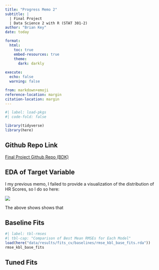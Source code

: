 ```yaml
---
title: "Progress Memo 2"
subtitle: |
  | Final Project 
  | Data Science 2 with R (STAT 301-2)
author: "Brian Key"
date: today

format:
  html:
    toc: true
    embed-resources: true
    theme:
      dark: darkly
    
execute:
  echo: false
  warning: false

from: markdown+emoji 
reference-location: margin
citation-location: margin
---
```


```r
#| label: load-pkgs
#| code-fold: false

library(tidyverse)
library(here)
```

::: {.callout-tip icon=false}

## Github Repo Link

[Final Project Github Repo (BDK)](https://github.com/stat301-2-2024-winter/final-project-2-bkey15)

:::

## EDA of Target Variable

I my previous memo, I failed to provide a visualization of the distribution of HR Scores, so I do so here:

![](plots/hr_score_dist_plots.png)

The above shows shows that 

## Baseline Fits

```r
#| label: tbl-rmses
#| tbl-cap: "Comparison of Best Mean RMSEs for Each Model"
load(here("data/results/fits_cv/baselines/rmse_kbl_base_fits.rda"))
rmse_kbl_base_fits
```

## Tuned Fits

